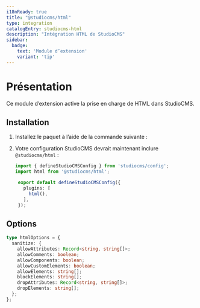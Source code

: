 ```yaml
---
i18nReady: true
title: "@studiocms/html"
type: integration
catalogEntry: studiocms-html
description: "Intégration HTML de StudioCMS"
sidebar:
  badge: 
    text: 'Module d’extension'
    variant: 'tip'
---
```



# Présentation

Ce module d’extension active la prise en charge de HTML dans StudioCMS.

## Installation

1. Installez le paquet à l’aide de la commande suivante :

   <PackageManagers pkg="studiocms" type='run' args='add @studiocms/html' />

2. Votre configuration StudioCMS devrait maintenant inclure `@studiocms/html` :

   ```ts twoslash title="studiocms.config.mjs" {2, 6}
   import { defineStudioCMSConfig } from 'studiocms/config';
   import html from '@studiocms/html';

    export default defineStudioCMSConfig({
      plugins: [
        html(),
      ],
    });
   ```

## Options

```ts twoslash
type htmlOptions = {
  sanitize: {
    allowAttributes: Record<string, string[]>;
    allowComments: boolean;
    allowComponents: boolean;
    allowCustomElements: boolean;
    allowElements: string[];
    blockElements: string[];
    dropAttributes: Record<string, string[]>;
    dropElements: string[];
  };
};
```
